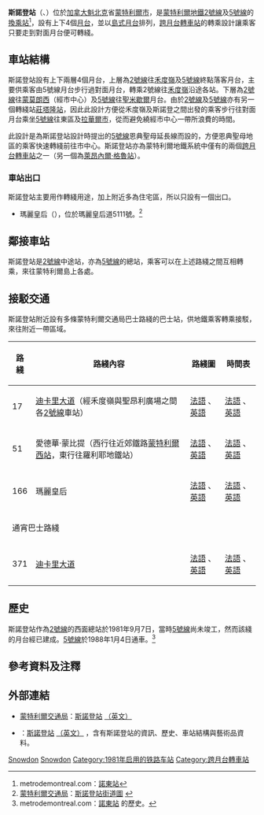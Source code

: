 {{Infobox station 
| name          = 斯諾登<br />{{lang|fr|Snowdon}}
| type          = 
| style         = Montreal Metro
| image         = Snowdon Montreal Metro 4181762559.jpg
| image_caption = 
| address       = [[魁北克省|魁北克省]][[蒙特利爾|蒙特利爾]]{{link-en|瑪麗皇后路 (蒙特利爾)|Queen Mary Road (Montreal)|瑪麗皇后路}}5111號
| country       = [[加拿大|加拿大]]
| coordinates   = {{Coord|45|29|08|N|73|37|41|W|type:railwaystation_region:CA-QC|display=inline,title}}
| elevation     = 
| line          = [[蒙特利爾地鐵橙線|橙線]]<br>[[蒙特利爾地鐵藍線|藍線]]
| other         = {{Rail color box|system=AMT|line=STM}}
| structure     = 
| platform      = 4個分離式月台（每層2個）
| depth         = {{convert|19.5|m|ft|abbr=off}}（上層月台）<br>{{convert|24.6|m|ftin|abbr=off}}（下層月台），第6深
| levels        = 
| tracks        = 4條（每層2條）
| parking       = 
| bicycle       = 
| opened        = 1981年9月7日（橙線）<br>1988年1月4日（藍線）
| architect     = Jean-Louis Beaulieu
| closed        = 
| rebuilt       = 
| electrified   = 
| ADA           = 是
| code          = 
| owned         =
| operator      = [[蒙特利爾交通局|蒙特利爾交通局]]
| zone          = 
| status        =
| former        = 
| passengers    = 3,163,288進出（2006年），29/68<br>（排除轉乘）
| pass_year     = 
| pass_percent  = 
| pass_system   = 
| mpassengers   = 
| services      = 
| map_locator   = 
| web           = 
}}
'''斯諾登站'''（{{lang-fr|Station Snowdon}}、{{lang-en|Snowdon Station}}）位於[[加拿大|加拿大]][[魁北克|魁北克]]省[[蒙特利爾市|蒙特利爾市]]，是[[蒙特利爾地鐵|蒙特利爾地鐵]][[蒙特利爾地鐵2號線|2號線]]及[[蒙特利爾地鐵5號線|5號線]]的[[換乘站|換乘站]]<ref name="metro-de-mtl-arc">metrodemontreal.com：[http://www.metrodemontreal.com/orange/snowdon/indexy-f.html 諾東站]{{dead link|date=2018年3月 |bot=InternetArchiveBot |fix-attempted=yes }}</ref>，設有上下4個[[月台|月台]]，並以[[島式月台|島式月台]]排列，[[跨月台轉車站|跨月台轉車站]]的轉乘設計讓乘客只要走到對面月台便可轉綫。

== 車站結構 ==
斯諾登站設有上下兩層4個月台，上層為[[蒙特利爾地鐵2號線|2號線]]往[[禾度嶺站|禾度嶺]]及[[蒙特利爾地鐵5號線|5號線]]終點落客月台，主要供乘客由5號線月台步行過對面月台，轉乘2號線往[[禾度嶺站|禾度嶺]]沿途各站。下層為[[蒙特利爾地鐵2號線|2號線]]往[[蒙莫朗西站|蒙莫朗西]]（經市中心）及[[蒙特利爾地鐵5號線|5號線]]往[[聖米歇爾站|聖米歇爾]]月台。由於[[蒙特利爾地鐵2號線|2號線]]及[[蒙特利爾地鐵5號線|5號線]]亦有另一個轉綫站[[莊塔隆站|莊塔隆站]]，因此此設計方便從禾度嶺及斯諾登之間出發的乘客步行往對面月台乘坐[[蒙特利爾地鐵5號線|5號線]]往東區及[[拉華爾市|拉華爾市]]，從而避免繞經市中心一帶所浪費的時間。

此設計是為斯諾登站設計時提出的[[蒙特利爾地鐵5號線|5號線]]恩典聖母延長線而設的，方便恩典聖母地區的乘客快速轉綫前往市中心。斯諾登站亦為蒙特利爾地鐵系統中僅有的兩個[[跨月台轉車站|跨月台轉車站]]之一（另一個為[[萊昂內爾·格魯站|萊昂內爾·格魯站]]）。

=== 車站出口 ===
斯諾登站主要用作轉綫用途，加上附近多為住宅區，所以只設有一個出口。
* 瑪麗皇后（{{lang|fr|Sortie Queen-Mary}}），位於瑪麗皇后道5111號。<ref name="stm-map">[[蒙特利爾交通局|蒙特利爾交通局]]：[http://www.stm.info/English/metro/Snowdon.pdf 斯諾登站街道圖] {{webarchive|url=https://web.archive.org/web/20090530214725/http://www.stm.info/english/metro/Snowdon.pdf |date=2009-05-30 }}</ref>

== 鄰接車站 ==
斯諾登站是[[蒙特利爾地鐵2號線|2號線]]中途站，亦為[[蒙特利爾地鐵5號線|5號線]]的總站，乘客可以在上述路綫之間互相轉乘，來往蒙特利爾島上各處。
{{蒙特利爾地鐵2號線各站}}
{{蒙特利爾地鐵5號線各站}}

== 接駁交通 ==
斯諾登站附近設有多條蒙特利爾交通局巴士路綫的巴士站，供地鐵乘客轉乘接駁，來往附近一帶區域。
{| class="wikitable"
|-
! 路綫
! 路綫內容
! 路綫圖
! 時間表
|-
| 17 
| [[迪卡里大道|迪卡里大道]]（經禾度嶺與聖昂利廣場之間各[[蒙特利爾地鐵2號線|2號線]]車站） 
| [http://www.stm.info/bus/plan_lig/plan17.htm 法語] {{Wayback|url=http://www.stm.info/bus/plan_lig/plan17.htm |date=20090415011215 }}、[http://www.stm.info/English/bus/plan_lig/A-PL17.htm 英語] {{Wayback|url=http://www.stm.info/English/bus/plan_lig/A-PL17.htm |date=20090405004452 }}
| [http://www.stm.info/bus/GEOMET/GEO17.htm 法語] {{Wayback|url=http://www.stm.info/bus/GEOMET/GEO17.htm |date=20090409064918 }}、[http://www.stm.info/English/bus/GEOMET/A-GEO17.htm 英語] {{Wayback|url=http://www.stm.info/English/bus/GEOMET/A-GEO17.htm |date=20090409102913 }}
|-
| 51 
| 愛德華·蒙比提（西行往近郊鐵路[[蒙特利爾西站|蒙特利爾西站]]，東行往羅利耶地鐵站）
| [http://www.stm.info/bus/plan_lig/plan51.htm 法語] {{Wayback|url=http://www.stm.info/bus/plan_lig/plan51.htm |date=20090405013424 }}、[http://www.stm.info/English/bus/plan_lig/A-PL51.htm 英語] {{Wayback|url=http://www.stm.info/English/bus/plan_lig/A-PL51.htm |date=20090401075836 }}
| [http://www.stm.info/bus/geomet/geo51.htm 法語] {{Wayback|url=http://www.stm.info/bus/geomet/geo51.htm |date=20090409045515 }}、[http://www.stm.info/English/bus/geomet/a-geo51.htm 英語] {{Wayback|url=http://www.stm.info/English/bus/geomet/a-geo51.htm |date=20090407033709 }} 
|-
| 166 
| 瑪麗皇后  
| [http://www.stm.info/bus/plan_lig/plan166.htm 法語] {{Wayback|url=http://www.stm.info/bus/plan_lig/plan166.htm |date=20090421131619 }}、[http://www.stm.info/English/bus/plan_lig/A-PL166.htm 英語] {{Wayback|url=http://www.stm.info/English/bus/plan_lig/A-PL166.htm |date=20090414224438 }}
| [http://www.stm.info/bus/GEOMET/GEO166.htm 法語] {{Wayback|url=http://www.stm.info/bus/GEOMET/GEO166.htm |date=20090413054829 }}、[http://www.stm.info/English/bus/GEOMET/A-GEO166.htm 英語] {{Wayback|url=http://www.stm.info/English/bus/GEOMET/A-GEO166.htm |date=20090413183036 }}
|-
!colspan=4|通宵巴士路綫
|-
| 371 
| [[迪卡里大道|迪卡里大道]] 
| [http://www.stm.info/bus/plan_lig/plan371.htm 法語] {{Wayback|url=http://www.stm.info/bus/plan_lig/plan371.htm |date=20090415123949 }}、[http://www.stm.info/English/bus/plan_lig/A-PL371.htm 英語] {{Wayback|url=http://www.stm.info/English/bus/plan_lig/A-PL371.htm |date=20090422052203 }}
| [http://www.stm.info/bus/geomet/geo371.htm 法語] {{Wayback|url=http://www.stm.info/bus/geomet/geo371.htm |date=20090415123735 }} 、[http://www.stm.info/English/bus/geomet/a-geo371.htm 英語] {{Wayback|url=http://www.stm.info/English/bus/geomet/a-geo371.htm |date=20090421042600 }}
|}

== 歷史 ==
斯諾登站作為[[蒙特利爾地鐵2號線|2號線]]的西面總站於1981年9月7日，當時[[蒙特利爾地鐵5號線|5號線]]尚未竣工，然而該綫的月台經已建成。[[蒙特利爾地鐵5號線|5號線]]於1988年1月4日通車。<ref name="metro-de-mtl-hist">metrodemontreal.com：[http://www.metrodemontreal.com/orange/snowdon/history.html 諾東站] {{Wayback|url=http://www.metrodemontreal.com/orange/snowdon/history.html |date=20071018225714 }}的歷史。</ref>

== 參考資料及注釋 ==
{{reflist}}

== 外部連結 ==
* {{fr}}{{en}}[[蒙特利爾交通局|蒙特利爾交通局]]：[http://www.stm.info/metro/M49.htm 斯諾登站] {{Wayback|url=http://www.stm.info/metro/M49.htm |date=20090412041717 }}[http://www.stm.info/English/metro/a-M49.htm （英文）] {{Wayback|url=http://www.stm.info/English/metro/a-M49.htm |date=20090407045624 }}
* {{fr}}{{en}}{{lang|en|metrodemontreal.com}}：[http://www.metrodemontreal.com/orange/snowdon/index-f.html 斯諾登站] {{Wayback|url=http://www.metrodemontreal.com/orange/snowdon/index-f.html |date=20090403211954 }}[http://www.metrodemontreal.com/orange/snowdon/index.html （英文）] {{Wayback|url=http://www.metrodemontreal.com/orange/snowdon/index.html |date=20090404052144 }}，含有斯諾登站的資訊、歷史、車站結構與藝術品資料。

{{蒙特利爾地鐵}}

[[Category:蒙特利爾地鐵橙線車站|Snowdon]]
[[Category:蒙特利爾地鐵藍線車站|Snowdon]]
[[Category:1981年启用的铁路车站|Category:1981年启用的铁路车站]]
[[Category:跨月台轉車站|Category:跨月台轉車站]]